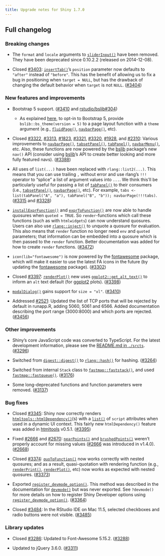 ```yaml
---
title: Upgrade notes for Shiny 1.7.0
---
```


## Full changelog

### Breaking changes

- The `format` and `locale` arguments to [`sliderInput()`](./sliderInput.html) have been removed. They have been deprecated since 0.10.2.2 (released on 2014-12-08).

- Closed [#3403](https://github.com/rstudio/shiny/issues/3403): [`insertTab()`](./insertTab.html)'s `position` parameter now defaults to `"after"` instead of `"before"`. This has the benefit of allowing us to fix a bug in positioning when `target = NULL`, but has the drawback of changing the default behavior when `target` is not `NULL`. ([#3404](https://github.com/rstudio/shiny/issues/3404))

### New features and improvements

- Bootstrap 5 support. ([#3410](https://github.com/rstudio/shiny/issues/3410) and [rstudio/bslib#304](https://github.com/rstudio/bslib/issues/304))

  - As explained [here](https://rstudio.github.io/bslib/index.html#basic-usage), to opt-in to Bootstrap 5, provide `bslib::bs_theme(version = 5)` to a page layout function with a `theme` argument (e.g., [`fluidPage()`](./fluidPage.html), [`navbarPage()`](./navbarPage.html), etc).

- Closed [#3322](https://github.com/rstudio/shiny/issues/3322), [#3313](https://github.com/rstudio/shiny/issues/3313), [#1823](https://github.com/rstudio/shiny/issues/1823), [#3321](https://github.com/rstudio/shiny/issues/3321), [#3320](https://github.com/rstudio/shiny/issues/3320), [#1928](https://github.com/rstudio/shiny/issues/1928), and [#2310](https://github.com/rstudio/shiny/issues/2310): Various improvements to [`navbarPage()`](./navbarPage.html), [`tabsetPanel()`](./tabsetPanel.html), [`tabPanel()`](./tabPanel.html), [`navbarMenu()`](./navbarPage.html), etc. Also, these functions are now powered by the [bslib](https://rstudio.github.io/bslib/) package's new `nav()` API (consider using [bslib](https://rstudio.github.io/bslib/)'s API to create better looking and more fully featured navs). ([#3388](https://github.com/rstudio/shiny/issues/3388))

- All uses of `list(...)` have been replaced with `rlang::list2(...)`. This means that you can use trailing `,` without error and use rlang's `!!!` operator to "splice" a list of argument values into `...`. We think this'll be particularly useful for passing a list of [`tabPanel()`](./tabPanel.html) to their consumers (i.e., [`tabsetPanel()`](./tabsetPanel.html), [`navbarPage()`](./navbarPage.html), etc). For example, `tabs <- list(tabPanel("A", "a"), tabPanel("B", "b")); navbarPage(!!!tabs)`. ([#3315](https://github.com/rstudio/shiny/issues/3315) and [#3328](https://github.com/rstudio/shiny/issues/3328))

- [`installExprFunction()`](./createRenderFunction.html) and [`exprToFunction()`](./exprToFunction.html) are now able to handle quosures when `quoted = TRUE`. So `render`-functions which call these functions (such as with `htmlwidgets`) can now understand quosures. Users can also use [`rlang::inject()`](https://rlang.r-lib.org/reference/inject.html) to unquote a quosure for evaluation. This also means that `render` function no longer need `env` and `quoted` parameters; that information can be embedded into a quosure which is then passed to the `render` function. Better documentation was added for how to create `render` functions. ([#3472](https://github.com/rstudio/shiny/issues/3472))

- `icon(lib="fontawesome")` is now powered by the [fontawesome](https://github.com/rstudio/fontawesome) package, which will make it easier to use the latest FA icons in the future (by updating the [fontawesome](https://github.com/rstudio/fontawesome) package). ([#3302](https://github.com/rstudio/shiny/issues/3302))

- Closed [#3397](https://github.com/rstudio/shiny/issues/3397): [`renderPlot()`](./renderPlot.html) new uses [`ggplot2::get_alt_text()`](https://ggplot2.tidyverse.org/reference/get_alt_text.html) to inform an `alt` text default (for [ggplot2](https://ggplot2.tidyverse.org) plots). ([#3398](https://github.com/rstudio/shiny/issues/3398))

- [`modalDialog()`](./modalDialog.html) gains support for `size = "xl"`. ([#3410](https://github.com/rstudio/shiny/issues/3410))

- Addressed [#2521](https://github.com/rstudio/shiny/issues/2521): Updated the list of TCP ports that will be rejected by default in runapp.R, adding 5060, 5061 and 6566. Added documentation describing the port range (3000:8000) and which ports are rejected. ([#3456](https://github.com/rstudio/shiny/issues/3456))

### Other improvements

- Shiny's core JavaScript code was converted to TypeScript. For the latest development information, please see the [README.md in `./srcts`](https://github.com/rstudio/shiny/tree/master/srcts). ([#3296](https://github.com/rstudio/shiny/issues/3296))

- Switched from [`digest::digest()`](https://rdrr.io/pkg/digest/man/digest.html) to [`rlang::hash()`](https://rlang.r-lib.org/reference/hash.html) for hashing. ([#3264](https://github.com/rstudio/shiny/issues/3264))

- Switched from internal `Stack` class to [`fastmap::faststack()`](https://r-lib.github.io/fastmap/reference/faststack.html), and used [`fastmap::fastqueue()`](https://r-lib.github.io/fastmap/reference/fastqueue.html). ([#3176](https://github.com/rstudio/shiny/issues/3176))

- Some long-deprecated functions and function parameters were removed. ([#3137](https://github.com/rstudio/shiny/issues/3137))

### Bug fixes

- Closed [#3345](https://github.com/rstudio/shiny/issues/3345): Shiny now correctly renders [`htmltools::htmlDependency()`](https://rstudio.github.io/htmltools/reference/htmlDependency.html)(s) with a [`list()`](https://rdrr.io/r/base/list.html) of `script` attributes when used in a dynamic UI context. This fairly new `htmlDependency()` feature was added in [htmltools](https://github.com/rstudio/htmltools) v0.5.1. ([#3395](https://github.com/rstudio/shiny/issues/3395))

- Fixed [\#2666](https://github.com/rstudio/shiny/issues/2666) and [\#2670](https://github.com/rstudio/shiny/issues/2670): [`nearPoints()`](./brushedPoints.html) and [`brushedPoints()`](./brushedPoints.html) weren't properly account for missing values ([#2666](https://github.com/rstudio/shiny/issues/2666) was introduced in v1.4.0). ([\#2668](https://github.com/rstudio/shiny/pull/2668))

- Closed [#3374](https://github.com/rstudio/shiny/issues/3374): [`quoToFunction()`](./createRenderFunction.html) now works correctly with nested quosures; and as a result, quasi-quotation with rendering function (e.g., [`renderPrint()`](./renderPrint.html), [`renderPlot()`](./renderPlot.html), etc) now works as expected with nested quosures. ([#3373](https://github.com/rstudio/shiny/issues/3373))

- Exported [`register_devmode_option()`](./devmode.html). This method was described in the documentation for [`devmode()`](./devmode.html) but was never exported. See `?devmode()` for more details on how to register Shiny Developer options using [`register_devmode_option()`](./devmode.html). ([#3364](https://github.com/rstudio/shiny/issues/3364))

- Closed [#3484](https://github.com/rstudio/shiny/issues/3484): In the RStudio IDE on Mac 11.5, selected checkboxes and radio buttons were not visible. ([#3485](https://github.com/rstudio/shiny/issues/3485))

### Library updates

- Closed [#3286](https://github.com/rstudio/shiny/issues/3286): Updated to Font-Awesome 5.15.2. ([#3288](https://github.com/rstudio/shiny/issues/3288))

- Updated to jQuery 3.6.0. ([#3311](https://github.com/rstudio/shiny/issues/3311))

